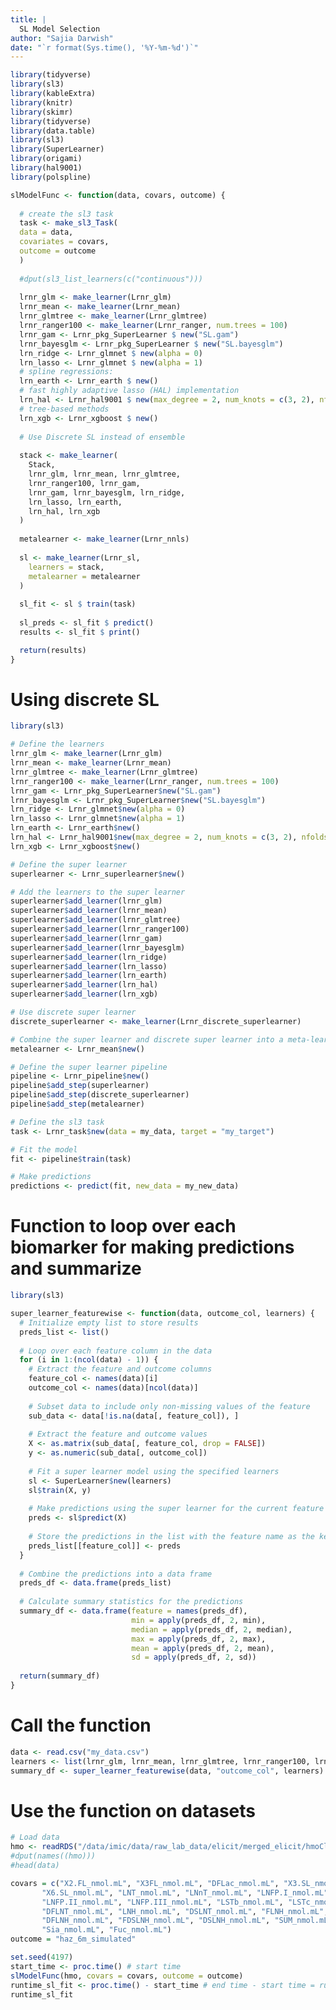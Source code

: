 ```yaml
---
title: |
  SL Model Selection
author: "Sajia Darwish"
date: "`r format(Sys.time(), '%Y-%m-%d')`"
---
```


```r
library(tidyverse)
library(sl3)
library(kableExtra)
library(knitr)
library(skimr)
library(tidyverse)
library(data.table)
library(sl3)
library(SuperLearner)
library(origami)
library(hal9001)
library(polspline)
```

```r
slModelFunc <- function(data, covars, outcome) {
  
  # create the sl3 task
  task <- make_sl3_Task(
  data = data,
  covariates = covars,
  outcome = outcome
  )
  
  #dput(sl3_list_learners(c("continuous")))
  
  lrnr_glm <- make_learner(Lrnr_glm)
  lrnr_mean <- make_learner(Lrnr_mean)
  lrnr_glmtree <- make_learner(Lrnr_glmtree)
  lrnr_ranger100 <- make_learner(Lrnr_ranger, num.trees = 100)
  lrnr_gam <- Lrnr_pkg_SuperLearner $ new("SL.gam")
  lrnr_bayesglm <- Lrnr_pkg_SuperLearner $ new("SL.bayesglm")
  lrn_ridge <- Lrnr_glmnet $ new(alpha = 0)
  lrn_lasso <- Lrnr_glmnet $ new(alpha = 1)
  # spline regressions:
  lrn_earth <- Lrnr_earth $ new()
  # fast highly adaptive lasso (HAL) implementation
  lrn_hal <- Lrnr_hal9001 $ new(max_degree = 2, num_knots = c(3, 2), nfolds = 5)
  # tree-based methods
  lrn_xgb <- Lrnr_xgboost $ new()
  
  # Use Discrete SL instead of ensemble
  
  stack <- make_learner(
    Stack,
    lrnr_glm, lrnr_mean, lrnr_glmtree, 
    lrnr_ranger100, lrnr_gam,
    lrnr_gam, lrnr_bayesglm, lrn_ridge,
    lrn_lasso, lrn_earth,
    lrn_hal, lrn_xgb
  )
  
  metalearner <- make_learner(Lrnr_nnls)
  
  sl <- make_learner(Lrnr_sl,
    learners = stack,
    metalearner = metalearner
  )
  
  sl_fit <- sl $ train(task)
  
  sl_preds <- sl_fit $ predict()
  results <- sl_fit $ print()

  return(results)
}
```

# Using discrete SL
```r
library(sl3)

# Define the learners
lrnr_glm <- make_learner(Lrnr_glm)
lrnr_mean <- make_learner(Lrnr_mean)
lrnr_glmtree <- make_learner(Lrnr_glmtree)
lrnr_ranger100 <- make_learner(Lrnr_ranger, num.trees = 100)
lrnr_gam <- Lrnr_pkg_SuperLearner$new("SL.gam")
lrnr_bayesglm <- Lrnr_pkg_SuperLearner$new("SL.bayesglm")
lrn_ridge <- Lrnr_glmnet$new(alpha = 0)
lrn_lasso <- Lrnr_glmnet$new(alpha = 1)
lrn_earth <- Lrnr_earth$new()
lrn_hal <- Lrnr_hal9001$new(max_degree = 2, num_knots = c(3, 2), nfolds = 5)
lrn_xgb <- Lrnr_xgboost$new()

# Define the super learner
superlearner <- Lrnr_superlearner$new()

# Add the learners to the super learner
superlearner$add_learner(lrnr_glm)
superlearner$add_learner(lrnr_mean)
superlearner$add_learner(lrnr_glmtree)
superlearner$add_learner(lrnr_ranger100)
superlearner$add_learner(lrnr_gam)
superlearner$add_learner(lrnr_bayesglm)
superlearner$add_learner(lrn_ridge)
superlearner$add_learner(lrn_lasso)
superlearner$add_learner(lrn_earth)
superlearner$add_learner(lrn_hal)
superlearner$add_learner(lrn_xgb)

# Use discrete super learner
discrete_superlearner <- make_learner(Lrnr_discrete_superlearner)

# Combine the super learner and discrete super learner into a meta-learner
metalearner <- Lrnr_mean$new()

# Define the super learner pipeline
pipeline <- Lrnr_pipeline$new()
pipeline$add_step(superlearner)
pipeline$add_step(discrete_superlearner)
pipeline$add_step(metalearner)

# Define the sl3 task
task <- Lrnr_task$new(data = my_data, target = "my_target")

# Fit the model
fit <- pipeline$train(task)

# Make predictions
predictions <- predict(fit, new_data = my_new_data)
```

# Function to loop over each biomarker for making predictions and summarize
```r
library(sl3)

super_learner_featurewise <- function(data, outcome_col, learners) {
  # Initialize empty list to store results
  preds_list <- list()
  
  # Loop over each feature column in the data
  for (i in 1:(ncol(data) - 1)) {
    # Extract the feature and outcome columns
    feature_col <- names(data)[i]
    outcome_col <- names(data)[ncol(data)]
    
    # Subset data to include only non-missing values of the feature
    sub_data <- data[!is.na(data[, feature_col]), ]
    
    # Extract the feature and outcome values
    X <- as.matrix(sub_data[, feature_col, drop = FALSE])
    y <- as.numeric(sub_data[, outcome_col])
    
    # Fit a super learner model using the specified learners
    sl <- SuperLearner$new(learners)
    sl$train(X, y)
    
    # Make predictions using the super learner for the current feature
    preds <- sl$predict(X)
    
    # Store the predictions in the list with the feature name as the key
    preds_list[[feature_col]] <- preds
  }
  
  # Combine the predictions into a data frame
  preds_df <- data.frame(preds_list)
  
  # Calculate summary statistics for the predictions
  summary_df <- data.frame(feature = names(preds_df),
                           min = apply(preds_df, 2, min),
                           median = apply(preds_df, 2, median),
                           max = apply(preds_df, 2, max),
                           mean = apply(preds_df, 2, mean),
                           sd = apply(preds_df, 2, sd))
  
  return(summary_df)
}

```

# Call the function
```r
data <- read.csv("my_data.csv")
learners <- list(lrnr_glm, lrnr_mean, lrnr_glmtree, lrnr_ranger100, lrnr_gam, lrnr_bayesglm, lrn_ridge, lrn_lasso, lrn_earth, lrn_hal, lrn_xgb)
summary_df <- super_learner_featurewise(data, "outcome_col", learners)

```

# Use the function on datasets
```r
# Load data
hmo <- readRDS("/data/imic/data/raw_lab_data/elicit/merged_elicit/hmoClean.RDS")
#dput(names((hmo)))
#head(data)

covars = c("X2.FL_nmol.mL", "X3FL_nmol.mL", "DFLac_nmol.mL", "X3.SL_nmol.mL",
       "X6.SL_nmol.mL", "LNT_nmol.mL", "LNnT_nmol.mL", "LNFP.I_nmol.mL", 
       "LNFP.II_nmol.mL", "LNFP.III_nmol.mL", "LSTb_nmol.mL", "LSTc_nmol.mL",
       "DFLNT_nmol.mL", "LNH_nmol.mL", "DSLNT_nmol.mL", "FLNH_nmol.mL", 
       "DFLNH_nmol.mL", "FDSLNH_nmol.mL", "DSLNH_nmol.mL", "SUM_nmol.mL", 
       "Sia_nmol.mL", "Fuc_nmol.mL")
outcome = "haz_6m_simulated"

set.seed(4197)
start_time <- proc.time() # start time
slModelFunc(hmo, covars = covars, outcome = outcome)
runtime_sl_fit <- proc.time() - start_time # end time - start time = run time
runtime_sl_fit
```



